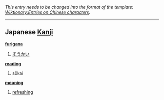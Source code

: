 ''This entry needs to be changed into the format of the template: [[Wiktionary:Entries on Chinese characters]].''
----

== Japanese [[Kanji]] ==                                          

'''[[furigana]]'''
# [[そうかい]]

'''[[reading]]'''
# sōkai

'''[[meaning]]'''
# [[refreshing]]